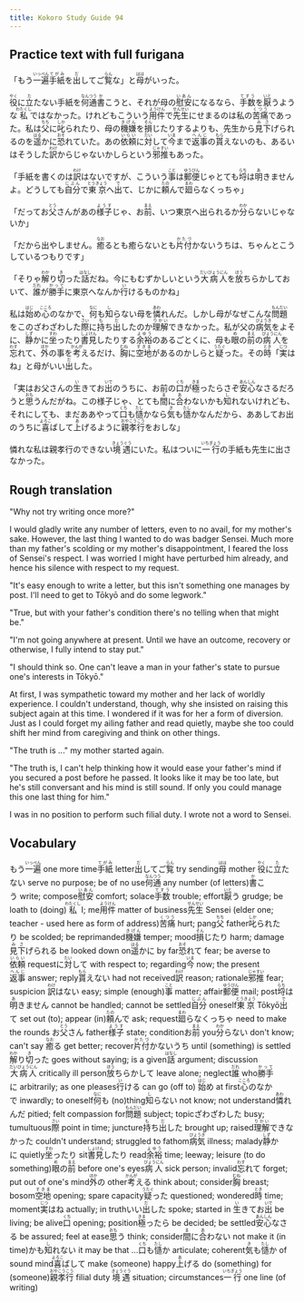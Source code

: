 ```yaml
---
title: Kokoro Study Guide 94
---
```


## Practice text with full furigana

<p>
「もう<ruby><rb>一遍</rb><rt>いっぺん</rt></ruby><ruby><rb>手紙</rb><rt>てがみ</rt></ruby>を<ruby><rb>出</rb><rt>だ</rt></ruby>してご<ruby><rb>覧</rb><rt>らん</rt></ruby>な」と<ruby><rb>母</rb><rt>はは</rt></ruby>がいった。
</p>

<p>
<ruby><rb>役</rb><rt>やく</rt></ruby>に<ruby><rb>立</rb><rt>た</rt></ruby>たない手紙を<ruby><rb>何通</rb><rt>なんつう</rt></ruby><ruby><rb>書</rb><rt>か</rt></ruby>こうと、それが母の<ruby><rb>慰安</rb><rt>いあん</rt></ruby>になるなら、<ruby><rb>手数</rb><rt>てすう</rt></ruby>を<ruby><rb>厭</rb><rt>いと</rt></ruby>うような<ruby><rb>私</rb><rt>わたくし</rt></ruby>ではなかった。けれどもこういう<ruby><rb>用件</rb><rt>ようけん</rt></ruby>で<ruby><rb>先生</rb><rt>せんせい</rt></ruby>にせまるのは私の<ruby><rb>苦痛</rb><rt>くつう</rt></ruby>であった。私は<ruby><rb>父</rb><rt>ちち</rt></ruby>に<ruby><rb>叱</rb><rt>しか</rt></ruby>られたり、母の<ruby><rb>機嫌</rb><rt>きげん</rt></ruby>を<ruby><rb>損</rb><rt>そん</rt></ruby>じたりするよりも、先生から<ruby><rb>見下</rb><rt>みさ</rt></ruby>げられるのを<ruby><rb>遥</rb><rt>はる</rt></ruby>かに<ruby><rb>恐</rb><rt>おそ</rt></ruby>れていた。あの<ruby><rb>依頼</rb><rt>いらい</rt></ruby>に<ruby><rb>対</rb><rt>たい</rt></ruby>して<ruby><rb>今</rb><rt>いま</rt></ruby>まで<ruby><rb>返事</rb><rt>へんじ</rt></ruby>の<ruby><rb>貰</rb><rt>もら</rt></ruby>えないのも、あるいはそうした<ruby><rb>訳</rb><rt>わけ</rt></ruby>からじゃないかしらという<ruby><rb>邪推</rb><rt>じゃすい</rt></ruby>もあった。
</p>

<p>
「手紙を書くのは<ruby><rb>訳</rb><rt>わけ</rt></ruby>はないですが、こういう<ruby><rb>事</rb><rt>こと</rt></ruby>は<ruby><rb>郵便</rb><rt>ゆうびん</rt></ruby>じゃとても<ruby><rb>埒</rb><rt>らち</rt></ruby>は<ruby><rb>明</rb><rt>あ</rt></ruby>きませんよ。どうしても<ruby><rb>自分</rb><rt>じぶん</rt></ruby>で<ruby><rb>東京</rb><rt>とうきょう</rt></ruby>へ<ruby><rb>出</rb><rt>で</rt></ruby>て、じかに<ruby><rb>頼</rb><rt>たの</rt></ruby>んで<ruby><rb>廻</rb><rt>まわ</rt></ruby>らなくっちゃ」
</p>

<p>
「だってお<ruby><rb>父</rb><rt>とう</rt></ruby>さんがあの<ruby><rb>様子</rb><rt>ようす</rt></ruby>じゃ、お<ruby><rb>前</rb><rt>まえ</rt></ruby>、いつ東京へ出られるか<ruby><rb>分</rb><rt>わか</rt></ruby>らないじゃないか」
</p>

<p>
「だから出やしません。<ruby><rb>癒</rb><rt>なお</rt></ruby>るとも癒らないとも<ruby><rb>片付</rb><rt>かたづ</rt></ruby>かないうちは、ちゃんとこうしているつもりです」
</p>

<p>
「そりゃ<ruby><rb>解</rb><rt>わか</rt></ruby>り<ruby><rb>切</rb><rt>き</rt></ruby>った<ruby><rb>話</rb><rt>はなし</rt></ruby>だね。今にもむずかしいという<ruby><rb>大病人</rb><rt>だいびょうにん</rt></ruby>を<ruby><rb>放</rb><rt>ほう</rt></ruby>ちらかしておいて、<ruby><rb>誰</rb><rt>だれ</rt></ruby>が<ruby><rb>勝手</rb><rt>かって</rt></ruby>に東京へなんか<ruby><rb>行</rb><rt>い</rt></ruby>けるものかね」
</p>

<p>
私は<ruby><rb>始</rb><rt>はじ</rt></ruby>め<ruby><rb>心</rb><rt>こころ</rt></ruby>のなかで、<ruby><rb>何</rb><rt>なに</rt></ruby>も<ruby><rb>知</rb><rt>し</rt></ruby>らない母を<ruby><rb>憐</rb><rt>あわ</rt></ruby>れんだ。しかし母がなぜこんな<ruby><rb>問題</rb><rt>もんだい</rt></ruby>をこのざわざわした<ruby><rb>際</rb><rt>さい</rt></ruby>に<ruby><rb>持</rb><rt>も</rt></ruby>ち<ruby><rb>出</rb><rt>だ</rt></ruby>したのか<ruby><rb>理解</rb><rt>りかい</rt></ruby>できなかった。私が父の<ruby><rb>病気</rb><rt>びょうき</rt></ruby>をよそに、<ruby><rb>静</rb><rt>しず</rt></ruby>かに<ruby><rb>坐</rb><rt>すわ</rt></ruby>ったり<ruby><rb>書見</rb><rt>しょけん</rt></ruby>したりする<ruby><rb>余裕</rb><rt>よゆう</rt></ruby>のあるごとくに、母も<ruby><rb>眼</rb><rt>め</rt></ruby>の<ruby><rb>前</rb><rt>まえ</rt></ruby>の<ruby><rb>病人</rb><rt>びょうにん</rt></ruby>を<ruby><rb>忘</rb><rt>わす</rt></ruby>れて、<ruby><rb>外</rb><rt>ほか</rt></ruby>の事を<ruby><rb>考</rb><rt>かんが</rt></ruby>えるだけ、<ruby><rb>胸</rb><rt>むね</rt></ruby>に<ruby><rb>空地</rb><rt>すきま</rt></ruby>があるのかしらと<ruby><rb>疑</rb><rt>うたぐ</rt></ruby>った。その<ruby><rb>時</rb><rt>とき</rt></ruby>「<ruby><rb>実</rb><rt>じつ</rt></ruby>はね」と母がいい<ruby><rb>出</rb><rt>だ</rt></ruby>した。
</p>

<p>
「実はお父さんの<ruby><rb>生</rb><rt>い</rt></ruby>きてお<ruby><rb>出</rb><rt>いで</rt></ruby>のうちに、お前の<ruby><rb>口</rb><rt>くち</rt></ruby>が<ruby><rb>極</rb><rt>きま</rt></ruby>ったらさぞ<ruby><rb>安心</rb><rt>あんしん</rt></ruby>なさるだろうと<ruby><rb>思</rb><rt>おも</rt></ruby>うんだがね。この様子じゃ、とても<ruby><rb>間</rb><rt>ま</rt></ruby>に<ruby><rb>合</rb><rt>あ</rt></ruby>わないかも<ruby><rb>知</rb><rt>し</rt></ruby>れないけれども、それにしても、まだああやって<ruby><rb>口</rb><rt>くち</rt></ruby>も<ruby><rb>慥</rb><rt>たし</rt></ruby>かなら<ruby><rb>気</rb><rt>き</rt></ruby>も<ruby><rb>慥</rb><rt>たし</rt></ruby>かなんだから、ああしてお出のうちに<ruby><rb>喜</rb><rt>よろこ</rt></ruby>ばして<ruby><rb>上</rb><rt>あ</rt></ruby>げるように<ruby><rb>親孝行</rb><rt>おやこうこう</rt></ruby>をおしな」
</p>

<p>
憐れな私は親孝行のできない<ruby><rb>境遇</rb><rt>きょうぐう</rt></ruby>にいた。私はついに<ruby><rb>一行</rb><rt>いちぎょう</rt></ruby>の手紙も先生に出さなかった。
</p>


## Rough translation

"Why not try writing once more?"

I would gladly write any number of letters, even to no avail, for my mother's sake. However, the last thing I wanted to do was badger Sensei. Much more than my father's scolding or my mother's disappointment, I feared the loss of Sensei's respect. I was worried I might have perturbed him already, and hence his silence with respect to my request.

"It's easy enough to write a letter, but this isn't something one manages by post. I'll need to get to Tōkyō and do some legwork."

"True, but with your father's condition there's no telling when that might be."

"I'm not going anywhere at present. Until we have an outcome, recovery or otherwise, I fully intend to stay put."

"I should think so. One can't leave a man in your father's state to pursue one's interests in Tōkyō."

At first, I was sympathetic toward my mother and her lack of worldly experience. I couldn't understand, though, why she insisted on raising this subject again at this time. I wondered if it was for her a form of diversion. Just as I could forget my ailing father and read quietly, maybe she too could shift her mind from caregiving and think on other things.

"The truth is ..." my mother started again.

"The truth is, I can't help thinking how it would ease your father's mind if you secured a post before he passed. It looks like it may be too late, but he's still conversant and his mind is still sound. If only you could manage this one last thing for him."

I was in no position to perform such filial duty. I wrote not a word to Sensei.   


## Vocabulary

<p>
<span class="vocabstudy">もう<ruby><rb>一遍</rb><rt>いっぺん</rt></ruby>&nbsp;one more time</span><span class="vocabstudy"><ruby><rb>手紙</rb><rt>てがみ</rt></ruby>&nbsp;letter</span><span class="vocabstudy"><ruby><rb>出</rb><rt>だ</rt></ruby>してご<ruby><rb>覧</rb><rt>らん</rt></ruby>&nbsp;try sending</span><span class="vocabstudy"><ruby><rb>母</rb><rt>はは</rt></ruby>&nbsp;mother</span>
<span class="vocabstudy"><ruby><rb>役</rb><rt>やく</rt></ruby>に<ruby><rb>立</rb><rt>た</rt></ruby>たない&nbsp;serve no purpose; be of no use</span><span class="vocabstudy"><ruby><rb>何通</rb><rt>なんつう</rt></ruby>&nbsp;any number (of letters)</span><span class="vocabstudy"><ruby><rb>書</rb><rt>か</rt></ruby>こう&nbsp;write; compose</span><span class="vocabstudy"><ruby><rb>慰安</rb><rt>いあん</rt></ruby>&nbsp;comfort; solace</span><span class="vocabstudy"><ruby><rb>手数</rb><rt>てすう</rt></ruby>&nbsp;trouble; effort</span><span class="vocabstudy"><ruby><rb>厭</rb><rt>いと</rt></ruby>う&nbsp;grudge; be loath to (doing)</span><span class="vocabstudy"><ruby><rb>私</rb><rt>わたくし</rt></ruby>&nbsp;I; me</span><span class="vocabstudy"><ruby><rb>用件</rb><rt>ようけん</rt></ruby>&nbsp;matter of business</span><span class="vocabstudy"><ruby><rb>先生</rb><rt>せんせい</rt></ruby>&nbsp;Sensei (elder one; teacher - used here as form of address)</span><span class="vocabstudy"><ruby><rb>苦痛</rb><rt>くつう</rt></ruby>&nbsp;hurt; pang</span><span class="vocabstudy"><ruby><rb>父</rb><rt>ちち</rt></ruby>&nbsp;father</span><span class="vocabstudy"><ruby><rb>叱</rb><rt>しか</rt></ruby>られたり&nbsp;be scolded; be reprimanded</span><span class="vocabstudy"><ruby><rb>機嫌</rb><rt>きげん</rt></ruby>&nbsp;temper; mood</span><span class="vocabstudy"><ruby><rb>損</rb><rt>そん</rt></ruby>じたり&nbsp;harm; damage</span><span class="vocabstudy"><ruby><rb>見下</rb><rt>みさ</rt></ruby>げられる&nbsp;be looked down on</span><span class="vocabstudy"><ruby><rb>遥</rb><rt>はる</rt></ruby>かに&nbsp;by far</span><span class="vocabstudy"><ruby><rb>恐</rb><rt>おそ</rt></ruby>れて&nbsp;fear; be averse to</span><span class="vocabstudy"><ruby><rb>依頼</rb><rt>いらい</rt></ruby>&nbsp;request</span><span class="vocabstudy">に<ruby><rb>対</rb><rt>たい</rt></ruby>して&nbsp;with respect to; regarding</span><span class="vocabstudy"><ruby><rb>今</rb><rt>いま</rt></ruby>&nbsp;now; the present</span><span class="vocabstudy"><ruby><rb>返事</rb><rt>へんじ</rt></ruby>&nbsp;answer; reply</span><span class="vocabstudy"><ruby><rb>貰</rb><rt>もら</rt></ruby>えない&nbsp;had not received</span><span class="vocabstudy"><ruby><rb>訳</rb><rt>わけ</rt></ruby>&nbsp;reason; rationale</span><span class="vocabstudy"><ruby><rb>邪推</rb><rt>じゃすい</rt></ruby>&nbsp;fear; suspicion</span>
<span class="vocabstudy"><ruby><rb>訳</rb><rt>わけ</rt></ruby>はない&nbsp;easy; simple (enough)</span><span class="vocabstudy"><ruby><rb>事</rb><rt>こと</rt></ruby>&nbsp;matter; affair</span><span class="vocabstudy"><ruby><rb>郵便</rb><rt>ゆうびん</rt></ruby>&nbsp;mail; post</span><span class="vocabstudy"><ruby><rb>埒</rb><rt>らち</rt></ruby>は<ruby><rb>明</rb><rt>あ</rt></ruby>きません&nbsp;cannot be handled; cannot be settled</span><span class="vocabstudy"><ruby><rb>自分</rb><rt>じぶん</rt></ruby>&nbsp;oneself</span><span class="vocabstudy"><ruby><rb>東京</rb><rt>とうきょう</rt></ruby>&nbsp;Tōkyō</span><span class="vocabstudy"><ruby><rb>出</rb><rt>で</rt></ruby>て&nbsp;set out (to); appear (in)</span><span class="vocabstudy"><ruby><rb>頼</rb><rt>たの</rt></ruby>んで&nbsp;ask; request</span><span class="vocabstudy"><ruby><rb>廻</rb><rt>まわ</rt></ruby>らなくっちゃ&nbsp;need to make the rounds</span>
<span class="vocabstudy">お<ruby><rb>父</rb><rt>とう</rt></ruby>さん&nbsp;father</span><span class="vocabstudy"><ruby><rb>様子</rb><rt>ようす</rt></ruby>&nbsp;state; condition</span><span class="vocabstudy">お<ruby><rb>前</rb><rt>まえ</rt></ruby>&nbsp;you</span><span class="vocabstudy"><ruby><rb>分</rb><rt>わか</rt></ruby>らない&nbsp;don't know; can't say</span>
<span class="vocabstudy"><ruby><rb>癒</rb><rt>なお</rt></ruby>る&nbsp;get better; recover</span><span class="vocabstudy"><ruby><rb>片付</rb><rt>かたづ</rt></ruby>かないうち&nbsp;until (something) is settled</span>
<span class="vocabstudy"><ruby><rb>解</rb><rt>わか</rt></ruby>り<ruby><rb>切</rb><rt>き</rt></ruby>った&nbsp;goes without saying; is a given</span><span class="vocabstudy"><ruby><rb>話</rb><rt>はなし</rt></ruby>&nbsp;argument; discussion</span><span class="vocabstudy"><ruby><rb>大病人</rb><rt>だいびょうにん</rt></ruby>&nbsp;critically ill person</span><span class="vocabstudy"><ruby><rb>放</rb><rt>ほう</rt></ruby>ちらかして&nbsp;leave alone; neglect</span><span class="vocabstudy"><ruby><rb>誰</rb><rt>だれ</rt></ruby>&nbsp;who</span><span class="vocabstudy"><ruby><rb>勝手</rb><rt>かって</rt></ruby>に&nbsp;arbitrarily; as one pleases</span><span class="vocabstudy"><ruby><rb>行</rb><rt>い</rt></ruby>ける&nbsp;can go (off to)</span>
<span class="vocabstudy"><ruby><rb>始</rb><rt>はじ</rt></ruby>め&nbsp;at first</span><span class="vocabstudy"><ruby><rb>心</rb><rt>こころ</rt></ruby>のなかで&nbsp;inwardly; to oneself</span><span class="vocabstudy"><ruby><rb>何</rb><rt>なに</rt></ruby>も&nbsp;(no)thing</span><span class="vocabstudy"><ruby><rb>知</rb><rt>し</rt></ruby>らない&nbsp;not know; not understand</span><span class="vocabstudy"><ruby><rb>憐</rb><rt>あわ</rt></ruby>れんだ&nbsp;pitied; felt compassion for</span><span class="vocabstudy"><ruby><rb>問題</rb><rt>もんだい</rt></ruby>&nbsp;subject; topic</span><span class="vocabstudy">ざわざわした&nbsp;busy; tumultuous</span><span class="vocabstudy"><ruby><rb>際</rb><rt>さい</rt></ruby>&nbsp;point in time; juncture</span><span class="vocabstudy"><ruby><rb>持</rb><rt>も</rt></ruby>ち<ruby><rb>出</rb><rt>だ</rt></ruby>した&nbsp;brought up; raised</span><span class="vocabstudy"><ruby><rb>理解</rb><rt>りかい</rt></ruby>できなかった&nbsp;couldn't understand; struggled to fathom</span><span class="vocabstudy"><ruby><rb>病気</rb><rt>びょうき</rt></ruby>&nbsp;illness; malady</span><span class="vocabstudy"><ruby><rb>静</rb><rt>しず</rt></ruby>かに&nbsp;quietly</span><span class="vocabstudy"><ruby><rb>坐</rb><rt>すわ</rt></ruby>ったり&nbsp;sit</span><span class="vocabstudy"><ruby><rb>書見</rb><rt>しょけん</rt></ruby>したり&nbsp;read</span><span class="vocabstudy"><ruby><rb>余裕</rb><rt>よゆう</rt></ruby>&nbsp;time; leeway; leisure (to do something)</span><span class="vocabstudy"><ruby><rb>眼</rb><rt>め</rt></ruby>の<ruby><rb>前</rb><rt>まえ</rt></ruby>&nbsp;before one's eyes</span><span class="vocabstudy"><ruby><rb>病人</rb><rt>びょうにん</rt></ruby>&nbsp;sick person; invalid</span><span class="vocabstudy"><ruby><rb>忘</rb><rt>わす</rt></ruby>れて&nbsp;forget; put out of one's mind</span><span class="vocabstudy"><ruby><rb>外</rb><rt>ほか</rt></ruby>の&nbsp;other</span><span class="vocabstudy"><ruby><rb>考</rb><rt>かんが</rt></ruby>える&nbsp;think about; consider</span><span class="vocabstudy"><ruby><rb>胸</rb><rt>むね</rt></ruby>&nbsp;breast; bosom</span><span class="vocabstudy"><ruby><rb>空地</rb><rt>すきま</rt></ruby>&nbsp;opening; spare capacity</span><span class="vocabstudy"><ruby><rb>疑</rb><rt>うたぐ</rt></ruby>った&nbsp;questioned; wondered</span><span class="vocabstudy"><ruby><rb>時</rb><rt>とき</rt></ruby>&nbsp;time; moment</span><span class="vocabstudy"><ruby><rb>実</rb><rt>じつ</rt></ruby>はね&nbsp;actually; in truth</span><span class="vocabstudy">いい<ruby><rb>出</rb><rt>だ</rt></ruby>した&nbsp;spoke; started in</span>
<span class="vocabstudy"><ruby><rb>生</rb><rt>い</rt></ruby>きてお<ruby><rb>出</rb><rt>いで</rt></ruby>&nbsp;be living; be alive</span><span class="vocabstudy"><ruby><rb>口</rb><rt>くち</rt></ruby>&nbsp;opening; position</span><span class="vocabstudy"><ruby><rb>極</rb><rt>きま</rt></ruby>ったら&nbsp;be decided; be settled</span><span class="vocabstudy"><ruby><rb>安心</rb><rt>あんしん</rt></ruby>なさる&nbsp;be assured; feel at ease</span><span class="vocabstudy"><ruby><rb>思</rb><rt>おも</rt></ruby>う&nbsp;think; consider</span><span class="vocabstudy"><ruby><rb>間</rb><rt>ま</rt></ruby>に<ruby><rb>合</rb><rt>あ</rt></ruby>わない&nbsp;not make it (in time)</span><span class="vocabstudy">かも<ruby><rb>知</rb><rt>し</rt></ruby>れない&nbsp;it may be that ...</span><span class="vocabstudy"><ruby><rb>口</rb><rt>くち</rt></ruby>も<ruby><rb>慥</rb><rt>たし</rt></ruby>か&nbsp;articulate; coherent</span><span class="vocabstudy"><ruby><rb>気</rb><rt>き</rt></ruby>も<ruby><rb>慥</rb><rt>たし</rt></ruby>か&nbsp;of sound mind</span><span class="vocabstudy"><ruby><rb>喜</rb><rt>よろこ</rt></ruby>ばして&nbsp;make (someone) happy</span><span class="vocabstudy"><ruby><rb>上</rb><rt>あ</rt></ruby>げる&nbsp;do (something) for (someone)</span><span class="vocabstudy"><ruby><rb>親孝行</rb><rt>おやこうこう</rt></ruby>&nbsp;filial duty</span>
<span class="vocabstudy"><ruby><rb>境遇</rb><rt>きょうぐう</rt></ruby>&nbsp;situation; circumstances</span><span class="vocabstudy"><ruby><rb>一行</rb><rt>いちぎょう</rt></ruby>&nbsp;one line (of writing)</span>
</p>
